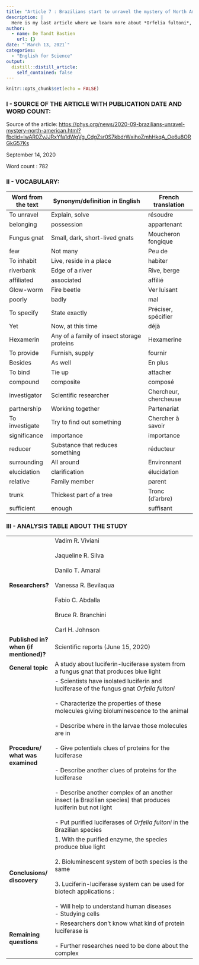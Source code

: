 ```yaml
---
title: "Article 7 : Brazilians start to unravel the mystery of North American insect bioluminescent systems"
description: |
  Here is my last article where we learn more about *Orfelia fultoni*, a fungus gnap and its blue light !
author:
  - name: De Tandt Bastien
    url: {}
date: "`March 13, 2021`"
categories:
  - "English for Science"
output:
  distill::distill_article:
    self_contained: false
---
```


```r
knitr::opts_chunk$set(echo = FALSE)
```

### I - SOURCE OF THE ARTICLE WITH PUBLICATION DATE AND WORD COUNT:

Source of the article: [https://phys.org/news/2020-09-brazilians-unravel-mystery-north-american.html?fbclid=IwAR0ZvJJRxYfa1dWgVg_CdgZsr0S7kbdrWxihoZmhHkqA_Oe6u8ORGkG57Ks](https://phys.org/news/2020-09-brazilians-unravel-mystery-north-american.html?fbclid=IwAR0ZvJJRxYfa1dWgVg_CdgZsr0S7kbdrWxihoZmhHkqA_Oe6u8ORGkG57Ks)

September 14, 2020

Word count : 782

### II - VOCABULARY: 

| Word from the text | Synonym/definition in English              | French translation    |
| ------------------ | ------------------------------------------ | --------------------- |
| To unravel         | Explain, solve                             | résoudre              |
| belonging          | possession                                 | appartenant           |
| Fungus gnat        | Small, dark, short-lived gnats             | Moucheron fongique    |
| few                | Not many                                   | Peu de                |
| To inhabit         | Live, reside in a place                    | habiter               |
| riverbank          | Edge of a river                            | Rive, berge           |
| affiliated         | associated                                 | affilié               |
| Glow-worm          | Fire beetle                                | Ver luisant           |
| poorly             | badly                                      | mal                   |
| To specify         | State exactly                              | Préciser, spécifier   |
| Yet                | Now, at this time                          | déjà                  |
| Hexamerin          | Any of a family of insect storage proteins | Hexamerine            |
| To provide         | Furnish, supply                            | fournir               |
| Besides            | As well                                    | En plus               |
| To bind            | Tie up                                     | attacher              |
| compound           | composite                                  | composé               |
| investigator       | Scientific researcher                      | Chercheur, chercheuse |
| partnership        | Working together                           | Partenariat           |
| To investigate     | Try to find out something                  | Chercher à savoir     |
| significance       | importance                                 | importance            |
| reducer            | Substance that reduces something           | réducteur             |
| surrounding        | All around                                 | Environnant           |
| elucidation        | clarification                              | élucidation           |
| relative           | Family member                              | parent                |
| trunk              | Thickest part of a tree                    | Tronc (d’arbre)       |
| sufficient         | enough                                     | suffisant             |

### III - ANALYSIS TABLE ABOUT THE STUDY

|                                        	|                                                                                                                                                                                                                                                                                                                                                                                                                                                                                                                                                                                          	|
|----------------------------------------	|------------------------------------------------------------------------------------------------------------------------------------------------------------------------------------------------------------------------------------------------------------------------------------------------------------------------------------------------------------------------------------------------------------------------------------------------------------------------------------------------------------------------------------------------------------------------------------------	|
| **Researchers?**                       	| Vadim R. Viviani<br><br>Jaqueline R. Silva<br><br>Danilo T. Amaral<br><br>Vanessa R. Bevilaqua<br><br>Fabio C. Abdalla<br><br>Bruce R. Branchini<br><br>Carl H. Johnson                                                                                                                                                                                                                                                                                                                                                                                                                  	|
| **Published in? when (if mentioned)?** 	| Scientific reports (June 15, 2020)                                                                                                                                                                                                                                                                                                                                                                                                                                                                                                                                                       	|
| **General topic**                      	| A study about luciferin-luciferase system from a fungus gnat that produces blue light                                                                                                                                                                                                                                                                                                                                                                                                                                                                                                    	|
| **Procedure/ what was examined**       	| - Scientists have isolated luciferin and luciferase of the fungus gnat *Orfelia fultoni*<br><br>- Characterize the properties of these molecules giving bioluminescence to the animal<br><br>- Describe where in the larvae those molecules are in<br><br>- Give potentials clues of proteins for the luciferase<br><br>- Describe another clues of proteins for the luciferase<br><br>- Describe another complex of an another insect (a Brazilian species) that produces luciferin  but not light<br><br>- Put purified luciferases of *Orfelia fultoni* in the Brazilian species <br> 	|
| **Conclusions/ discovery**             	| 1. With the purified enzyme, the species produce blue light<br><br>2. Bioluminescent system of both species is the same<br><br>3. Luciferin-luciferase system can be used for biotech applications :<br><br>- Will help to understand human diseases<br>- Studying cells                                                                                                                                                                                                                                                                                                                 	|
| **Remaining questions**                	| - Researchers don't know what kind of protein luciferase is<br><br>- Further researches need to be done about the complex                                                                                                                                                                                                                                                                                                                                                                                                                                                                	|
